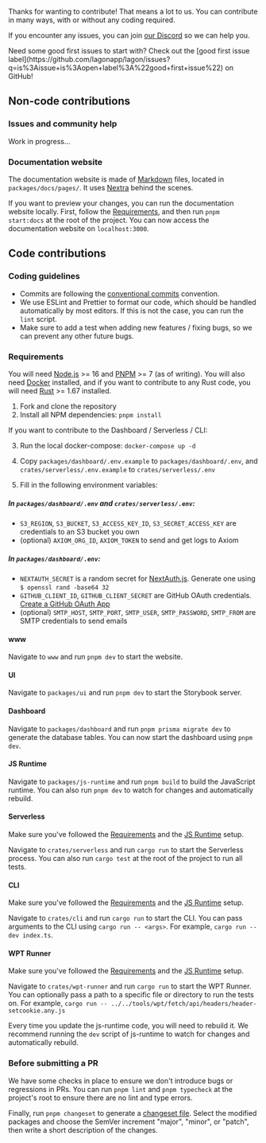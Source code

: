 
Thanks for wanting to contribute! That means a lot to us. You can contribute in many ways, with or without any coding required.

If you encounter any issues, you can join [our Discord](https://discord.lagon.dev/) so we can help you.

<Callout type="info">
  Need some good first issues to start with? Check out the [good first issue
  label](https://github.com/lagonapp/lagon/issues?q=is%3Aissue+is%3Aopen+label%3A%22good+first+issue%22) on GitHub!
</Callout>

## Non-code contributions

### Issues and community help

Work in progress...

### Documentation website

The documentation website is made of [Markdown](https://en.wikipedia.org/wiki/Markdown) files, located in `packages/docs/pages/`. It uses [Nextra](https://nextra.vercel.app/) behind the scenes.

If you want to preview your changes, you can run the documentation website locally. First, follow the [Requirements](#requirements), and then run `pnpm start:docs` at the root of the project. You can now access the documentation website on `localhost:3000`.

## Code contributions

### Coding guidelines

- Commits are following the [conventional commits](https://www.conventionalcommits.org/en/v1.0.0/) convention.
- We use ESLint and Prettier to format our code, which should be handled automatically by most editors. If this is not the case, you can run the `lint` script.
- Make sure to add a test when adding new features / fixing bugs, so we can prevent any other future bugs.

### Requirements

You will need [Node.js](https://nodejs.org/en/) >= 16 and [PNPM](https://pnpm.io/) >= 7 (as of writing). You will also need [Docker](https://www.docker.com/) installed, and if you want to contribute to any Rust code, you will need [Rust](https://www.rust-lang.org/) >= 1.67 installed.

1. Fork and clone the repository
2. Install all NPM dependencies: `pnpm install`

If you want to contribute to the Dashboard / Serverless / CLI:

3. Run the local docker-compose: `docker-compose up -d`

4. Copy `packages/dashboard/.env.example` to `packages/dashboard/.env`, and `crates/serverless/.env.example` to `crates/serverless/.env`

5. Fill in the following environment variables:

##### In `packages/dashboard/.env` and `crates/serverless/.env`:

- `S3_REGION`, `S3_BUCKET`, `S3_ACCESS_KEY_ID`, `S3_SECRET_ACCESS_KEY` are credentials to an S3 bucket you own
- (optional) `AXIOM_ORG_ID`, `AXIOM_TOKEN` to send and get logs to Axiom

##### In `packages/dashboard/.env`:

- `NEXTAUTH_SECRET` is a random secret for [NextAuth.js](https://authjs.dev/getting-started/oauth-tutorial#adding-environment-variables). Generate one using `$ openssl rand -base64 32`
- `GITHUB_CLIENT_ID`, `GITHUB_CLIENT_SECRET` are GitHub OAuth credentials. [Create a GitHub OAuth App](https://github.com/settings/developers)
- (optional) `SMTP_HOST`, `SMTP_PORT`, `SMTP_USER`, `SMTP_PASSWORD`, `SMTP_FROM` are SMTP credentials to send emails

#### www

Navigate to `www` and run `pnpm dev` to start the website.

#### UI

Navigate to `packages/ui` and run `pnpm dev` to start the Storybook server.

#### Dashboard

Navigate to `packages/dashboard` and run `pnpm prisma migrate dev` to generate the database tables. You can now start the dashboard using `pnpm dev`.

#### JS Runtime

Navigate to `packages/js-runtime` and run `pnpm build` to build the JavaScript runtime. You can also run `pnpm dev` to watch for changes and automatically rebuild.

#### Serverless

Make sure you've followed the [Requirements](#requirements) and the [JS Runtime](#js-runtime) setup.

Navigate to `crates/serverless` and run `cargo run` to start the Serverless process. You can also run `cargo test` at the root of the project to run all tests.

#### CLI

Make sure you've followed the [Requirements](#requirements) and the [JS Runtime](#js-runtime) setup.

Navigate to `crates/cli` and run `cargo run` to start the CLI. You can pass arguments to the CLI using `cargo run -- <args>`. For example, `cargo run -- dev index.ts`.

#### WPT Runner

Make sure you've followed the [Requirements](#requirements) and the [JS Runtime](#js-runtime) setup.

Navigate to `crates/wpt-runner` and run `cargo run` to start the WPT Runner. You can optionally pass a path to a specific file or directory to run the tests on. For example, `cargo run -- ../../tools/wpt/fetch/api/headers/header-setcookie.any.js`

Every time you update the js-runtime code, you will need to rebuild it. We recommend running the `dev` script of js-runtime to watch for changes and automatically rebuild.

### Before submitting a PR

We have some checks in place to ensure we don't introduce bugs or regressions in PRs. You can run `pnpm lint` and `pnpm typecheck` at the project's root to ensure there are no lint and type errors.

Finally, run `pnpm changeset` to generate a [changeset file](https://github.com/changesets/changesets#how-do-we-do-that). Select the modified packages and choose the SemVer increment "major", "minor", or "patch", then write a short description of the changes.
